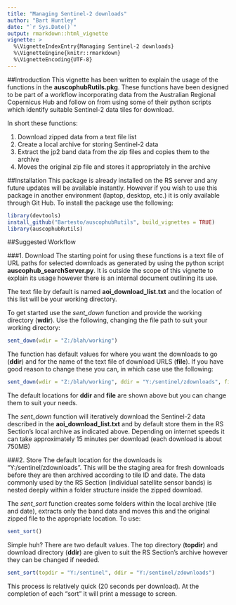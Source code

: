 ```yaml
---
title: "Managing Sentinel-2 downloads"
author: "Bart Huntley"
date: "`r Sys.Date()`"
output: rmarkdown::html_vignette
vignette: >
  %\VignetteIndexEntry{Managing Sentinel-2 downloads}
  %\VignetteEngine{knitr::rmarkdown}
  %\VignetteEncoding{UTF-8}
---
```


##Introduction
This vignette has been written to explain the usage of the functions in the **auscophubRutils.pkg**. These functions have been designed to be part of a workflow incorporating data from the Australian Regional Copernicus Hub and follow on from using some of their python scripts which identify suitable Sentinel-2 data tiles for download.

In short these functions:

1. Download zipped data from a text file list
1. Create a local archive for storing Sentinel-2 data
1. Extract the jp2 band data from the zip files and copies them to the archive
1. Moves the original zip file and stores it appropriately in the archive

##Installation
This package is already installed on the RS server and any future updates will be available instantly. However if you wish to use this package in another environment (laptop, desktop, etc.) it is only available through Git Hub. To install the package use the following:
```r
library(devtools)
install_github("Bartesto/auscophubRutils", build_vignettes = TRUE)
library(auscophubRutils)
```


##Suggested Workflow

###1. Download
The starting point for using these functions is a text file of URL paths for selected downloads as generated by using the python script **auscophub_searchServer.py**. It is outside the scope of this vignette to explain its usage however there is an internal document outlining its use.

The text file by default is named **aoi_download_list.txt** and the location of this list will be your working directory. 

To get started use the *sent_down* function and provide the working directory (**wdir**). Use the following, changing the file path to suit your working directory:
```r
sent_down(wdir = "Z:/blah/working")
```

The function has default values for where you want the downloads to go (**ddir**) and for the name of the text file of download URLS (**file**). If you have good reason to change these you can, in which case use the following:
```r
sent_down(wdir = "Z:/blah/working", ddir = "Y:/sentinel/zdownloads", file = "aoi_download_list.txt")
```
The default locations for **ddir** and **file** are shown above but you can change them to suit your needs.

The *sent_down* function will iteratively download the Sentinel-2 data described in the **aoi_download_list.txt** and by default store them in the RS Section's local archive as indicated above. Depending on internet speeds it can take approximately 15 minutes per download (each download is about 750MB)

###2. Store
The default location for the downloads is "Y:/sentinel/zdownloads". This will be the staging area for fresh downloads before they are then archived according to tile ID and date. The data commonly used by the RS Section (individual satellite sensor bands) is nested deeply within a folder structure inside the zipped download. 

The *sent_sort*  function creates some folders within the local archive (tile and date), extracts only the band data and moves this and the original zipped file to the appropriate location. To use:
```r
sent_sort()
```
Simple huh? There are two default values. The top directory (**topdir**) and download directory (**ddir**) are given to suit the RS Section's archive however they can be changed if needed.
```r
sent_sort(topdir = "Y:/sentinel", ddir = "Y:/sentinel/zdownloads")
```
This process is relatively quick (20 seconds per download). At the completion of each "sort" it will print a message to screen.
